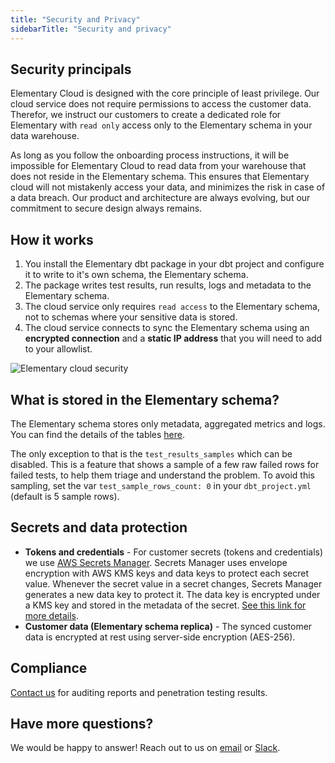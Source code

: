 ```yaml
---
title: "Security and Privacy"
sidebarTitle: "Security and privacy"
---
```


## Security principals

Elementary Cloud is designed with the core principle of least privilege.
Our cloud service does not require permissions to access the customer data.
Therefor, we instruct our customers to create a dedicated role for Elementary with `read only` access only to the Elementary schema in your data warehouse.

As long as you follow the onboarding process instructions, it will be impossible for Elementary Cloud to read data from your warehouse that does not reside in the Elementary schema.
This ensures that Elementary cloud will not mistakenly access your data, and minimizes the risk in case of a data breach.
Our product and architecture are always evolving, but our commitment to secure design always remains.


## How it works

1. You install the Elementary dbt package in your dbt project and configure it to write to it's own schema, the Elementary schema.
2. The package writes test results, run results, logs and metadata to the Elementary schema.
3. The cloud service only requires `read access` to the Elementary schema, not to schemas where your sensitive data is stored.
4. The cloud service connects to sync the Elementary schema using an **encrypted connection** and a **static IP address** that you will need to add to your allowlist. 

<Frame>
    <img
    src="https://res.cloudinary.com/diuctyblm/image/upload/v1682954617/security-architecture_mdmh8i.png"
    alt="Elementary cloud security"
    />
</Frame>


## What is stored in the Elementary schema?

The Elementary schema stores only metadata, aggregated metrics and logs.
You can find the details of the tables [here](/guides/modules-overview/dbt-package). 

The only exception to that is the `test_results_samples` which can be disabled. This is a feature that shows a sample of a few raw failed rows for failed tests, to help them triage and understand the problem. 
To avoid this sampling, set the var `test_sample_rows_count: 0` in your `dbt_project.yml` (default is 5 sample rows).


## Secrets and data protection

- **Tokens and credentials** - For customer secrets (tokens and credentials) we use [AWS Secrets Manager](https://docs.aws.amazon.com/secretsmanager/latest/userguide/intro.html). Secrets Manager uses envelope encryption with AWS KMS keys and data keys to protect each secret value. Whenever the secret value in a secret changes, Secrets Manager generates a new data key to protect it. The data key is encrypted under a KMS key and stored in the metadata of the secret. [See this link for more details](https://docs.aws.amazon.com/secretsmanager/latest/userguide/intro.html).
- **Customer data (Elementary schema replica)** - The synced customer data is encrypted at rest using server-side encryption (AES-256).

## Compliance 

[Contact us](mailto:legal@elementary-data.com) for auditing reports and penetration testing results. 

## Have more questions?

We would be happy to answer!
Reach out to us on [email](mailto:legal@elementary-data.com) or [Slack](https://join.slack.com/t/elementary-community/shared_invite/zt-1b9vogqmq-y~IRhc2396CbHNBXLsrXcA).